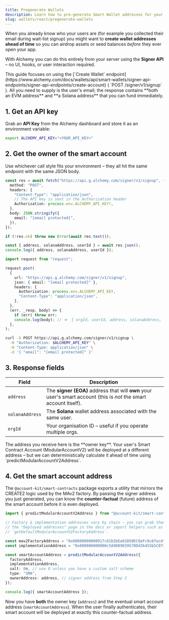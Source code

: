 ```yaml
---
title: Pregenerate Wallets
description: Learn how to pre-generate Smart Wallet addresses for your users with nothing more than an email address.
slug: wallets/react/pregenerate-wallets
---
```


When you already know who your users are (for example you collected their email during wait-list signup) you might want to **create wallet addresses ahead of time** so you can airdrop assets or seed balances _before_ they ever open your app.

With Alchemy you can do this entirely from your server using the **Signer API** – no UI, hooks, or user interaction required.

<Info>
  This guide focuses on using the [`Create Wallet`
  endpoint](https://www.alchemy.com/docs/wallets/api/smart-wallets/signer-api-endpoints/signer-api-endpoints/create-account)
  ( `POST /signer/v1/signup` ). All you need to supply is the user's email; the
  response contains **both an EVM address** and **a Solana address** that you
  can fund immediately.
</Info>

## 1. Get an API key

Grab an **API Key** from the Alchemy dashboard and store it as an environment variable:

```bash
export ALCHEMY_API_KEY="<YOUR_API_KEY>"
```

## 2. Get the owner of the smart account

Use whichever call style fits your environment – they all hit the same endpoint with the same JSON body.

<Tabs>
<Tab title="Fetch (ESM / Node ≥18)" language="ts">

```ts twoslash
const res = await fetch("https://api.g.alchemy.com/signer/v1/signup", {
  method: "POST",
  headers: {
    "Content-Type": "application/json",
    // The API key is sent in the Authorization header
    Authorization: process.env.ALCHEMY_API_KEY!,
  },
  body: JSON.stringify({
    email: "[email protected]",
  }),
});

if (!res.ok) throw new Error(await res.text());

const { address, solanaAddress, userId } = await res.json();
console.log({ address, solanaAddress, userId });
```

</Tab>
<Tab title="request (CommonJS)" language="ts">

```ts
import request from "request";

request.post(
  {
    url: "https://api.g.alchemy.com/signer/v1/signup",
    json: { email: "[email protected]" },
    headers: {
      Authorization: process.env.ALCHEMY_API_KEY,
      "Content-Type": "application/json",
    },
  },
  (err, _resp, body) => {
    if (err) throw err;
    console.log(body); // ➜  { orgId, userId, address, solanaAddress, otpId }
  },
);
```

</Tab>
<Tab title="cURL" language="bash">

```bash
curl -X POST https://api.g.alchemy.com/signer/v1/signup \
  -H "Authorization: $ALCHEMY_API_KEY" \
  -H "Content-Type: application/json" \
  -d '{ "email": "[email protected]" }'
```

</Tab>
</Tabs>

## 3. Response fields

| Field           | Description                                                                                                        |
| --------------- | ------------------------------------------------------------------------------------------------------------------ |
| `address`       | The **signer (EOA)** address that will **own** your user's smart account (this is _not_ the smart account itself). |
| `solanaAddress` | The **Solana** wallet address associated with the same user.                                                       |
| `orgId`         | Your organisation ID – useful if you operate multiple orgs.                                                        |

<Tip>
  The address you receive here is the **owner key**. Your user's Smart Contract
  Account (ModularAccountV2) will be deployed at a different address – but we
  can deterministically calculate it ahead of time using
  `predictModularAccountV2Address`.
</Tip>

## 4. Get the smart account address

The `@account-kit/smart-contracts` package exports a utility that mirrors the
CREATE2 logic used by the MAv2 factory. By passing the signer address you just
generated, you can know the **counter-factual** (future) address of the smart
account before it is even deployed.

```ts twoslash
import { predictModularAccountV2Address } from "@account-kit/smart-contracts";

// Factory & implementation addresses vary by chain – you can grab them from
// the "Deployed addresses" page in the docs or import helpers such as
// `getDefaultModularAccountV2FactoryAddress`.

const mav2FactoryAddress = "0x00000000000017c61b5bEe81050EC8eFc9c6fecd";
const implementationAddress = "0x000000000000c5A9089039570Dd36455b5C07383";

const smartAccountAddress = predictModularAccountV2Address({
  factoryAddress,
  implementationAddress,
  salt: 0n, // use 0 unless you have a custom salt scheme
  type: "SMA",
  ownerAddress: address, // signer address from Step 2
});

console.log({ smartAccountAddress });
```

Now you have **both** the owner key (`address`) and the eventual smart account
address (`smartAccountAddress`). When the user finally authenticates, their
smart account will be deployed at exactly this counter-factual address.
